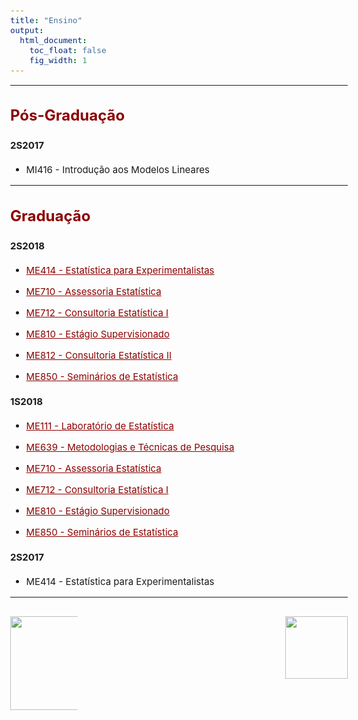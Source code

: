 ```yaml
---
title: "Ensino"
output:
  html_document:
    toc_float: false
    fig_width: 1
---
```


<style type="text/css">
.nav.navbar-nav.navbar-right a {
    color: white;
}
.navbar {
  background-color:maroon;
  border-color:black;
  icon-color:white;
}
.navbar-brand {
color:black!important;
}
body{ /* Normal  */
      font-size: 15px;
  }
h1.title {
  font-size: 32px;
}
h3 { /* Header 3 */
  font-size: 24px;
  color: DarkRed;
}
</style>

<style>
a:link {
    color: darkred;
}
a:visited {
    color: darkred;
}
a:hover {
    color: darkred;
}
.column-f1{
  float: left;
  width: 20%;
  text-align: left;
}
.column-f2{
  float: right;
  width: 20%;
  text-align: right;
}
</style>

----

### **Pós-Graduação**

#### 2S2017

- MI416 - Introdução aos Modelos Lineares 
</br>

----

### **Graduação**

#### 2S2018

- [ME414 - Estatística para Experimentalistas](me414.html)
</br>

- [ME710 - Assessoria Estatística](Disciplinas/EmentaME710_2S2018.pdf)
</br>

- [ME712 -  Consultoria Estatística I](Disciplinas/EmentaME712e812_2S2018.pdf)
</br>

- [ME810 - Estágio Supervisionado](Disciplinas/EmentaME810_2S2018.pdf)
</br>

- [ME812 -  Consultoria Estatística II](Disciplinas/EmentaME712e812_2S2018.pdf)
</br>

- [ME850 - Seminários de Estatística](Disciplinas/EmentaME850_2S2018.pdf)
</br>

#### 1S2018

- [ME111 - Laboratório de Estatística](me111.html)
</br>

- [ME639 -  Metodologias e Técnicas de Pesquisa](me639.html)
</br>

- [ME710 - Assessoria Estatística](Disciplinas/EmentaME710_1s2018.pdf)
</br>

- [ME712 -  Consultoria Estatística I](Disciplinas/EmentaME712_1s2018.pdf)
</br>

- [ME810 - Estágio Supervisionado](Disciplinas/EmentaME810_1s2018.pdf)
</br>

- [ME850 - Seminários de Estatística](Disciplinas/EmentaME850_1s2018.pdf)
</br>

#### 2S2017

- ME414 - Estatística para Experimentalistas
</br>

----

<div id="footer">
<p>
<div class="column-f1">
![](imagens/logo-unicamp1.png){width=150px}
</div>
<div class="column-f2">
![](imagens/logoimecc1.png){width=100px}
</div>
</p>
</div>